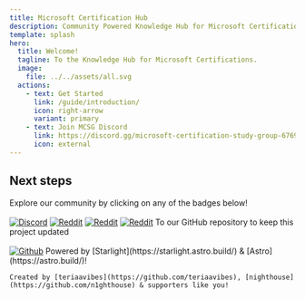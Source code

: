 ```yaml
---
title: Microsoft Certification Hub
description: Community Powered Knowledge Hub for Microsoft Certifications.
template: splash
hero:
  title: Welcome!
  tagline: To the Knowledge Hub for Microsoft Certifications.
  image:
    file: ../../assets/all.svg
  actions:
    - text: Get Started
      link: /guide/introduction/
      icon: right-arrow
      variant: primary
    - text: Join MCSG Discord
      link: https://discord.gg/microsoft-certification-study-group-676990910176821270
      icon: external
---
```



## Next steps
<CardGrid>
  <Card title="Our Communities" icon="open-book">
  Explore our community by clicking on any of the badges below!
  <br></br>
   <a href='https://discord.gg/microsoft-certification-study-group-676990910176821270' target="_blank"><img alt='Discord' src='https://img.shields.io/badge/Discord_Server-100000?style=for-the-badge&logo=Discord&logoColor=468AFF&labelColor=FFFFFF&color=E13C17'/></a>   
   <a href='https://www.reddit.com/r/AzureCertifications/' target="_blank"><img alt='Reddit' src='https://img.shields.io/badge/Azure_Certifications-100000?style=for-the-badge&logo=Reddit&logoColor=FA6646&labelColor=FFFFFF&color=0184DA'/></a>
   <a href='https://www.reddit.com/r/O365Certification/' target="_blank"><img alt='Reddit' src='https://img.shields.io/badge/Microsoft_365 Certifications-100000?style=for-the-badge&logo=Reddit&logoColor=FA6646&labelColor=FFFFFF&color=7E5AAD'/></a>   
   <a href='https://www.reddit.com/r/SCICertifications/' target="_blank"><img alt='Reddit' src='https://img.shields.io/badge/Microsoft_Security Certifications-100000?style=for-the-badge&logo=Reddit&logoColor=FA6646&labelColor=FFFFFF&color=064F95'/></a>  
  </Card>
  <CardGrid>
  <Card title="Contribute" icon="add-document">
    To our GitHub repository to keep this project updated
    <br></br>
    <a href='https://github.com/mscerts/hub' target="_blank"><img alt='Github' src='https://img.shields.io/badge/mscerts/hub-100000?style=for-the-badge&logo=Github&logoColor=FFFFFF&labelColor=000000&color=FFFFFF'/></a>
  </Card>
  <Card title="Creation" icon="approve-check-circle">
    Powered by [Starlight](https://starlight.astro.build/) & [Astro](https://astro.build/)!
    
    Created by [teriaavibes](https://github.com/teriaavibes), [nighthouse](https://github.com/n1ghthouse) & supporters like you!
  </Card>
  </CardGrid>
</CardGrid>
